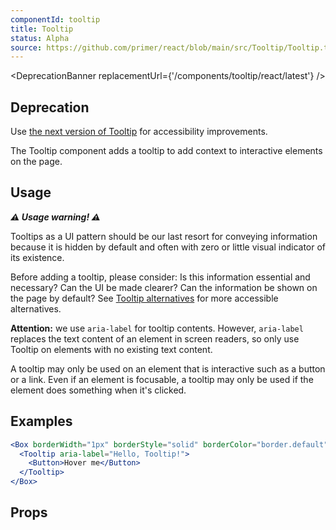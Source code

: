 ```yaml
---
componentId: tooltip
title: Tooltip
status: Alpha
source: https://github.com/primer/react/blob/main/src/Tooltip/Tooltip.tsx
---
```



<DeprecationBanner replacementUrl={'/components/tooltip/react/latest'} />

## Deprecation

Use [the next version of Tooltip](/TooltipV2) for accessibility improvements.

The Tooltip component adds a tooltip to add context to interactive elements on the page.

## Usage

**_⚠️ Usage warning! ⚠️_**

Tooltips as a UI pattern should be our last resort for conveying information because it is hidden by default and often with zero or little visual indicator of its existence.

Before adding a tooltip, please consider: Is this information essential and necessary? Can the UI be made clearer? Can the information be shown on the page by default? See [Tooltip alternatives](https://primer.style/design/accessibility/tooltip-alternatives) for more accessible alternatives.

**Attention:** we use `aria-label` for tooltip contents. However, `aria-label` replaces the text content of an element in screen readers, so only use Tooltip on elements with no existing text content.

A tooltip may only be used on an element that is interactive such as a button or a link. Even if an element is focusable, a tooltip may only be used if the element does something when it's clicked.

## Examples

```jsx live
<Box borderWidth="1px" borderStyle="solid" borderColor="border.default" borderRadius={2} p={3}>
  <Tooltip aria-label="Hello, Tooltip!">
    <Button>Hover me</Button>
  </Tooltip>
</Box>
```

## Props

<ComponentProps data={data} />

